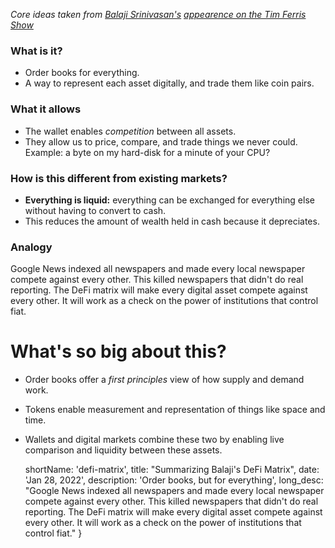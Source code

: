 *Core ideas taken from [Balaji Srinivasan's](https://twitter.com/balajis) [appearence on the Tim Ferris Show](https://www.youtube.com/watch?v=BKfnj9SrzCY)*

### What is it?
- Order books for everything.
- A way to represent each asset digitally, and trade them like coin pairs.

### What it allows
- The wallet enables *competition* between all assets.
- They allow us to price, compare, and trade things we never could. Example: a byte on my hard-disk for a minute of your CPU?

### How is this different from existing markets?
- **Everything is liquid:** everything can be exchanged for everything else without having to convert to cash.
- This reduces the amount of wealth held in cash because it depreciates.

### Analogy
Google News indexed all newspapers and made every local newspaper compete against every other. This killed newspapers that didn't do real reporting. The DeFi matrix will make every digital asset compete against every other. It will work as a check on the power of institutions that control fiat.

# What's so big about this?

- Order books offer a *first principles* view of how supply and demand work.
- Tokens enable measurement and representation of things like space and time.
- Wallets and digital markets combine these two by enabling live comparison and liquidity between these assets.

	shortName: 'defi-matrix',
	title: "Summarizing Balaji's DeFi Matrix",
	date: 'Jan 28, 2022',
	description: 'Order books, but for everything',
    long_desc: "Google News indexed all newspapers and made every local newspaper compete against every other. This killed newspapers that didn't do real reporting. The DeFi matrix will make every digital asset compete against every other. It will work as a check on the power of institutions that control fiat."
}

